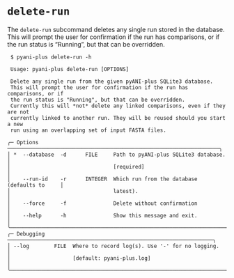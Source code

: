 # `delete-run` {#delete-run-subcommand.unnambered}

The `delete-run` subcommand deletes any single run stored in the database. This will prompt the user for confirmation if the run has comparisons, or if the run status is "Running", but that can be overridden.


```shell
 $ pyani-plus delete-run -h
                                                                                     
 Usage: pyani-plus delete-run [OPTIONS]                                         
                                                                                
 Delete any single run from the given pyANI-plus SQLite3 database.              
 This will prompt the user for confirmation if the run has comparisons, or if   
 the run status is "Running", but that can be overridden.                       
 Currently this will *not* delete any linked comparisons, even if they are not  
 currently linked to another run. They will be reused should you start a new    
 run using an overlapping set of input FASTA files.                             
                                                                                
╭─ Options ────────────────────────────────────────────────────────────────────╮
│ *  --database  -d      FILE     Path to pyANI-plus SQLite3 database.         │
│                                 [required]                                   │
│    --run-id    -r      INTEGER  Which run from the database (defaults to     │
│                                 latest).                                     │
│    --force     -f               Delete without confirmation                  │
│    --help      -h               Show this message and exit.                  │
╰──────────────────────────────────────────────────────────────────────────────╯
╭─ Debugging ──────────────────────────────────────────────────────────────────╮
│ --log        FILE  Where to record log(s). Use '-' for no logging.           │
│                    [default: pyani-plus.log]                                 │
╰──────────────────────────────────────────────────────────────────────────────╯

```
